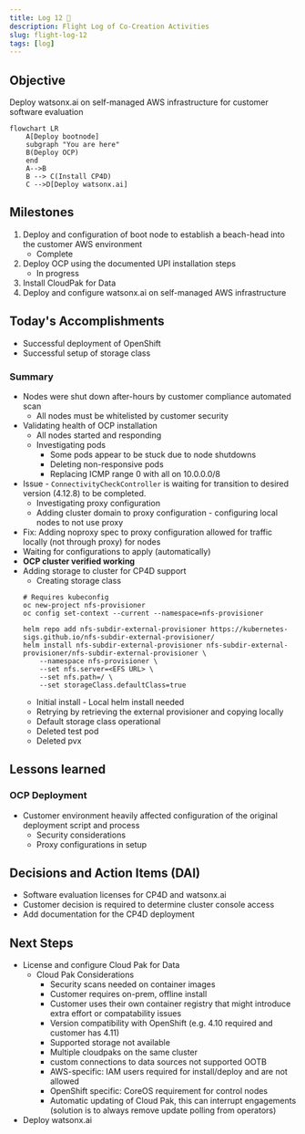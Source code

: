 ```yaml
---
title: Log 12 🛫
description: Flight Log of Co-Creation Activities
slug: flight-log-12
tags: [log]
---
```


## Objective
Deploy watsonx.ai on self-managed AWS infrastructure for customer software evaluation

```mermaid
flowchart LR
    A[Deploy bootnode]
    subgraph "You are here"
    B(Deploy OCP)
    end
    A-->B
    B --> C(Install CP4D)
    C -->D[Deploy watsonx.ai]
```

## Milestones
1. Deploy and configuration of boot node to establish a beach-head into the customer AWS environment
    - Complete
2. Deploy OCP using the documented UPI installation steps
    - In progress
3. Install CloudPak for Data
4. Deploy and configure watsonx.ai on self-managed AWS infrastructure

## Today's Accomplishments
- Successful deployment of OpenShift
- Successful setup of storage class

### Summary
- Nodes were shut down after-hours by customer compliance automated scan
    - All nodes must be whitelisted by customer security
- Validating health of OCP installation
    - All nodes started and responding
    - Investigating pods
        - Some pods appear to be stuck due to node shutdowns
        - Deleting non-responsive pods
        - Replacing ICMP range 0 with all on 10.0.0.0/8
- Issue - `ConnectivityCheckController` is waiting for transition to desired version (4.12.8) to be completed.
    - Investigating proxy configuration
    - Adding cluster domain to proxy configuration - configuring local nodes to not use proxy
- Fix: Adding noproxy spec to proxy configuration allowed for traffic locally (not through proxy) for nodes
- Waiting for configurations to apply (automatically)
- <strong>OCP cluster verified working</strong>
- Adding storage to cluster for CP4D support
    - Creating storage class
    ```
    # Requires kubeconfig
    oc new-project nfs-provisioner
    oc config set-context --current --namespace=nfs-provisioner
    ```
    ```
    helm repo add nfs-subdir-external-provisioner https://kubernetes-sigs.github.io/nfs-subdir-external-provisioner/
    helm install nfs-subdir-external-provisioner nfs-subdir-external-provisioner/nfs-subdir-external-provisioner \
        --namespace nfs-provisioner \
        --set nfs.server=<EFS URL> \
        --set nfs.path=/ \
        --set storageClass.defaultClass=true
    ```
    - Initial install - Local helm install needed
    - Retrying by retrieving the external provisioner and copying locally
    - Default storage class operational
    - Deleted test pod
    - Deleted pvx

## Lessons learned
### OCP Deployment
- Customer environment heavily affected configuration of the original deployment script and process
    - Security considerations
    - Proxy configurations in setup

## Decisions and Action Items (DAI)
- Software evaluation licenses for CP4D and watsonx.ai
- Customer decision is required to determine cluster console access
- Add documentation for the CP4D deployment

## Next Steps
- License and configure Cloud Pak for Data
    - Cloud Pak Considerations
        - Security scans needed on container images 
        - Customer requires on-prem, offline install
        - Customer uses their own container registry that might introduce extra effort or compatability issues 
        - Version compatibility with OpenShift (e.g. 4.10 required and customer has 4.11) 
        - Supported storage not available 
        - Multiple cloudpaks on the same cluster 
        - custom connections to data sources not supported OOTB 
        - AWS-specific: IAM users required for install/deploy and are not allowed 
        - OpenShift specific: CoreOS requirement for control nodes 
        - Automatic updating of Cloud Pak, this can interrupt engagements (solution is to always remove update polling from operators)
- Deploy watsonx.ai